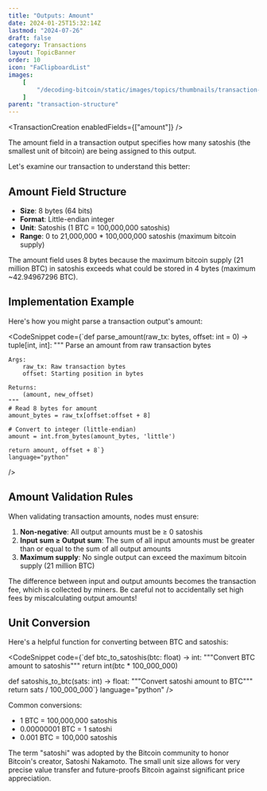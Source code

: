 ```yaml
---
title: "Outputs: Amount"
date: 2024-01-25T15:32:14Z
lastmod: "2024-07-26"
draft: false
category: Transactions
layout: TopicBanner
order: 10
icon: "FaClipboardList"
images:
    [
        "/decoding-bitcoin/static/images/topics/thumbnails/transaction-module/tx-thumbnail-amount.jpg"
    ]
parent: "transaction-structure"
---
```


<TransactionCreation enabledFields={["amount"]} />

The amount field in a transaction output specifies how many satoshis (the smallest unit of bitcoin) are being assigned to this output.

Let's examine our transaction to understand this better:

<div className="dark:hidden w-full rounded-xl overflow-hidden">
    <SvgDisplay
        src="/decoding-bitcoin/static/images/topics/transactions/fees/tx-amount.png"
        width="100%"
        height="auto"
    />
</div>
<div className="hidden dark:block w-full rounded-xl overflow-hidden">
    <SvgDisplay
        src="/decoding-bitcoin/static/images/topics/transactions/fees/tx-amount.png"
        width="100%"
        height="auto"
    />
</div>

## Amount Field Structure

-   **Size**: 8 bytes (64 bits)
-   **Format**: Little-endian integer
-   **Unit**: Satoshis (1 BTC = 100,000,000 satoshis)
-   **Range**: 0 to 21,000,000 \* 100,000,000 satoshis (maximum bitcoin supply)

<ExpandableAlert title="Note" type="info">
    The amount field uses 8 bytes because the maximum bitcoin supply (21 million
    BTC) in satoshis exceeds what could be stored in 4 bytes (maximum
    ~42.94967296 BTC).
</ExpandableAlert>

## Implementation Example

Here's how you might parse a transaction output's amount:

<CodeSnippet
    code={`def parse_amount(raw_tx: bytes, offset: int = 0) -> tuple[int, int]:
    """
    Parse an amount from raw transaction bytes
    
    Args:
        raw_tx: Raw transaction bytes
        offset: Starting position in bytes
        
    Returns:
        (amount, new_offset)
    """
    # Read 8 bytes for amount
    amount_bytes = raw_tx[offset:offset + 8]
    
    # Convert to integer (little-endian)
    amount = int.from_bytes(amount_bytes, 'little')
    
    return amount, offset + 8`}
    language="python"
/>

## Amount Validation Rules

When validating transaction amounts, nodes must ensure:

1. **Non-negative**: All output amounts must be ≥ 0 satoshis
2. **Input sum ≥ Output sum**: The sum of all input amounts must be greater than or equal to the sum of all output amounts
3. **Maximum supply**: No single output can exceed the maximum bitcoin supply (21 million BTC)

<ExpandableAlert title="Warning" type="warning">
    The difference between input and output amounts becomes the transaction fee,
    which is collected by miners. Be careful not to accidentally set high fees
    by miscalculating output amounts!
</ExpandableAlert>

## Unit Conversion

Here's a helpful function for converting between BTC and satoshis:

<CodeSnippet
    code={`def btc_to_satoshis(btc: float) -> int:
    """Convert BTC amount to satoshis"""
    return int(btc * 100_000_000)

def satoshis_to_btc(sats: int) -> float:
"""Convert satoshi amount to BTC"""
return sats / 100_000_000`}
language="python"
/>

Common conversions:

-   1 BTC = 100,000,000 satoshis
-   0.00000001 BTC = 1 satoshi
-   0.001 BTC = 100,000 satoshis

<ExpandableAlert title="Historical Note" type="info">
    The term "satoshi" was adopted by the Bitcoin community to honor Bitcoin's
    creator, Satoshi Nakamoto. The small unit size allows for very precise value
    transfer and future-proofs Bitcoin against significant price appreciation.
</ExpandableAlert>
